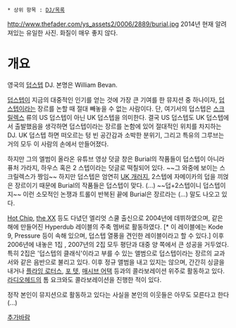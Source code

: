  * 상위 항목 : [[DJ/목록]]

http://www.thefader.com/ys_assets2/0006/2889/burial.jpg
2014년 현재 알려져있는 유일한 사진. 화질이 매우 좋지 않다.

{{{#!html
<iframe width="560" height="315" src="https://www.youtube.com/embed/a7hBUL9kk1Y" frameborder="0" allowfullscreen></iframe>}}}


= 개요 =
영국의 [[덥스텝]] DJ. 본명은 William Bevan.

[[덥스텝]]이 지금의 대중적인 인기를 얻는 것에 가장 큰 기여를 한 뮤지션 중 하나이자, [[덥스텝]]이라는 장르를 논할 때 절대 빼놓을 수 없는 사람이다. 단, 여기서의 덥스텝은 [[스크릴렉스]] 류의 US 덥스텝이 아닌 UK 덥스텝을 의미한다. 결국 US 덥스텝도 UK 덥스텝에서 출발했음을 생각하면 덥스텝이라는 장르를 논함에 있어 절대적인 위치를 차지하는 DJ. UK 덥스텝 하면 떠오르는 텅 빈 공간감과 소박한 분위기, 그리고 특유의 그루브는 거의 모두 이 사람의 손에서 만들어졌다. 

하지만 그의 엘범이 올라온 유튜브 영상 덧글 창은 Burial의 작품들이 덥스텝이 아니라 퓨처 가라지, 하우스 혹은 2 스텝이라는 덧글로 떡칠되어 있다. ~~그 와중에 보이는 스크릴렉스가 짱임~~ 하지만 덥스텝은 엄연히 [[UK 개러지]], 2스텝에 자메이카의 덥을 끼얹은 장르이기 때문에 Burial의 작품들은 덥스텝이 맞다. (...) ~~덥+2스텝이니 덥스텝이지~~ 이런 소모적인 논쟁과 트롤이 반복된 끝에 Burial은 장르라는 (...) 말도 나오고 있다.

[[Hot Chip]], [[the XX]] 등도 다녔던 엘리엇 스쿨 출신으로 2004년에 데뷔하였으며, 같은 해에 만들어진 Hyperdub 레이블의 주축 멤버로 활동하였다. [* 이 레이블에는 Kode 9, Pressure 등이 속해 있으며, 덥스텝 열풍을 견인한 레이블이라고 할 수 있다.] 이후 2006년에 내놓은 1집 <Burial>, 2007년의 2집 <Untrue> 모두 평단과 대중 양 쪽에서 큰 성공을 거두었다. 특히 2집은 '덥스텝의 클래식'이라고 부를 수 있는 앨범으로 덥스텝이라는 장르의 교과서와 같은 음반으로 불리고 있다. 이후 정규 앨범을 내고 있지는 않으며, 간간히 싱글을 내거나 [[플라잉 로터스]], [[포 텟]], [[매시브 어택]] 등과의 콜라보레이션 위주로 활동하고 있다. [[라디오헤드]]의 톰 요크와도 콜라보레이션을 진행한 적이 있다.

정작 본인이 뮤지션으로 활동하고 있다는 사실을 본인의 이웃들은 아무도 모른다고 한다(...)

[[추가바람]]

